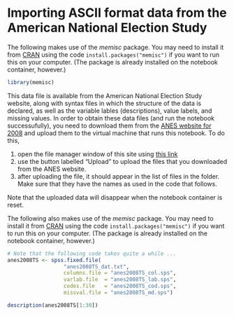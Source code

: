 # Importing ASCII format data from the American National Election Study


The following makes use of the *memisc* package. You may need to install it
from [CRAN](https://cran.r-project.org/package=memisc) using the code
`install.packages("memisc")` if you want to run this on your computer. (The package is already installed on
the notebook container, however.)

```r
library(memisc)
```

This data file is available from the American National Election Study website,
along with syntax files in which the structure of the data is declared,
as well as the variable lables (descriptions), value labels, and missing values. In order to 
obtain these data files (and run the notebook successufully), you need to download them from 
the [ANES website for 2008](https://electionstudies.org/data-center/2008-time-series-study/) and upload them to the virtual
machine that runs this notebook. 
To do this, 

1. open the file manager window of this site using [this link](/user-redirect/tree/05-social-science-surveys/)
2. use the button labelled "Upload" to upload the files that you downloaded from the ANES website.
3. after uploading the file, it should appear in the list of files in the folder. Make sure that they have the names as used in the code that follows.

Note that the uploaded data will disappear when the notebook container is reset.

The following also makes use of the *memisc* package. You may need to install it
from [CRAN](https://cran.r-project.org/package=memisc) using the code
`install.packages("memisc")` if you want to run this on your computer. (The package is already installed on
the notebook container, however.)

```r
# Note that the following code takes quite a while ...
anes2008TS <- spss.fixed.file(
                  "anes2008TS_dat.txt",
                  columns.file = "anes2008TS_col.sps",
                  varlab.file  = "anes2008TS_lab.sps",
                  codes.file   = "anes2008TS_cod.sps",
                  missval.file = "anes2008TS_md.sps")
```

```r
description(anes2008TS[1:30])
```
